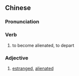 {{also|疏离}}
==Chinese==
{{zh-forms|s=疏离}}

===Pronunciation===
{{zh-pron
|m=shūlí
|c=so1 lei4
|cat=v,a
}}

===Verb===
{{zh-verb}}

# to become alienated, to depart

===Adjective===
{{zh-adj}}

# [[estranged]], [[alienated]]